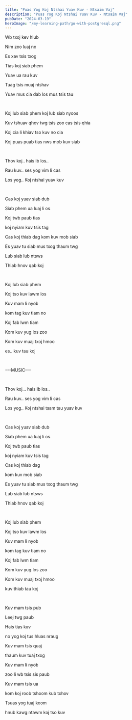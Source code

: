 ```yaml
---
title: "Puas Yog Koj Ntshai Yuav Kuv - Ntsaim Vaj"
description: "Puas Yog Koj Ntshai Yuav Kuv - Ntsaim Vaj"
pubDate: "2024-03-19"
heroImage: "/my-learning-path/go-with-postgresql.png"
---
```


Wb txoj kev hlub

Nim zoo luaj no

Es xav tsis txog

Tias koj siab phem

Yuav ua rau kuv

Tuag tsis muaj ntshav

Yuav mus cia dab los mus tsis tau

<br />

Koj lub siab phem koj lub siab nyoos

Kuv tshuav qhov twg tsis zoo cas tsis qhia

Koj cia li khiav tso kuv no cia

Koj puas puab tias nws mob kuv siab

<br />

Thov koj.. hais ib los..

Rau kuv.. ses yog vim li cas

Los yog.. Koj ntshai yuav kuv

<br />

Cas koj yuav siab dub

Siab phem ua luaj li os

Koj twb paub tias

koj nyiam kuv tsis tag

Cas koj thiab dag kom kuv mob siab

Es yuav tu siab mus txog thaum twg

Lub siab lub ntsws

Thiab hnov qab koj

<br />

Koj lub siab phem

Koj tso kuv lawm los

Kuv mam li nyob

kom tag kuv tiam no

Koj fab lwm tiam

Kom kuv yug los zoo

Kom kuv muaj txoj hmoo

es.. kuv tau koj

<br />

---MUSIC---

<br />

Thov koj… hais ib los..

Rau kuv.. ses yog vim li cas

Los yog.. Koj ntshai tsam tau yuav kuv

<br />

Cas koj yuav siab dub

Siab phem ua luaj li os

Koj twb paub tias

koj nyiam kuv tsis tag

Cas koj thiab dag

kom kuv mob siab

Es yuav tu siab mus txog thaum twg

Lub siab lub ntsws

Thiab hnov qab koj

<br />

Koj lub siab phem

Koj tso kuv lawm los

Kuv mam li nyob

kom tag kuv tiam no

Koj fab lwm tiam

Kom kuv yug los zoo

Kom kuv muaj txoj hmoo

kuv thiab tau koj

<br />

Kuv mam tsis pub

Leej twg paub

Hais tias kuv

no yog koj tus hluas nraug

Kuv mam tsis quaj

thaum kuv tuaj txog

Kuv mam li nyob

zoo li wb tsis sis paub

Kuv mam tsis ua

kom koj roob tshoom kub txhov

Tsuas yog tuaj koom

hnub kawg ntawm koj tso kuv
